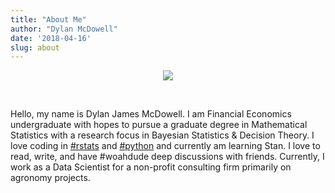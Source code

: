 ```yaml
---
title: "About Me"
author: "Dylan McDowell"
date: '2018-04-16'
slug: about
---
```


<script defer src="https://use.fontawesome.com/releases/v5.0.10/js/all.js" integrity="sha384-slN8GvtUJGnv6ca26v8EzVaR9DC58QEwsIk9q1QXdCU8Yu8ck/tL/5szYlBbqmS+" crossorigin="anonymous"></script>


<center>
<img src="../img/dylan.png">

<a href="mailto:dylan.mcdowell226@gmail.com" title="email"><i class="fas fa-envelope fa-3x"></i></a>
<a href="https://github.com/dylanjm" title="github"><i class="fab fa-github fa-3x"></i></a>
<a href="https://www.linkedin.com/in/dylan-mcdowell-1b9a2a116/" title="linkedin">
<i class="fab fa-linkedin fa-3x"></i></a>
<a href="" title="twitter"><i class="fab fa-twitter fa-3x"></i></a>
<a href="https://stats.stackexchange.com/users/123097/dylanjm" title="crossvalidated">
<i class="fab fa-stack-overflow fa-3x"></i></a><br>

</center>

Hello, my name is Dylan James McDowell. I am Financial Economics undergraduate with hopes to pursue a graduate degree in Mathematical Statistics with a research focus in Bayesian Statistics & Decision Theory. I love coding in [#rstats](https://twitter.com/hashtag/rstats?src=hash) and [#python](https://twitter.com/hashtag/Python?src=hash) and currently am learning Stan. I love to read, write, and have #woahdude deep discussions with friends. Currently, I work as a Data Scientist for a non-profit consulting firm primarily on agronomy projects. 
